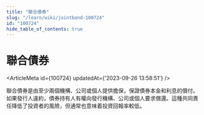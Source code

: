 ```yaml
---
title: "聯合債券"
slug: "/learn/wiki/jointbond-100724"
id: "100724"
hide_table_of_contents: true
---
```



# 聯合債券

<ArticleMeta id={100724} updatedAt={'2023-09-26 13:58:51'} />
<div className='border-solid border-b border-t-0 my-4 border-[var(--ifm-color-gray-300)]' />

聯合債券是由至少兩個機構、公司或個人提供擔保，保證債券本金和利息的償付。如果發行人違約，債券持有人有權向發行機構、公司或個人要求償還。這種共同責任降低了投資者的風險，但通常也意味着投資回報率較低。
